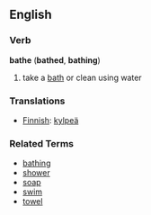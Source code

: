 ==English==
===Verb===
'''bathe''' ('''bathed''', '''bathing''')

# take a [[bath]] or clean using water

===Translations===
*[[Finnish]]: [[kylpeä]]

===Related Terms===
*[[bathing]]
*[[shower]]
*[[soap]]
*[[swim]]
*[[towel]]